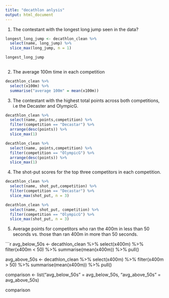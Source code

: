 ```yaml
---
title: "decathlon anlysis"
output: html_document
---
```


1) The contestant with the longest long jump seen in the data?

```r

longest_long_jump <- decathlon_clean %>%
  select(name, long_jump) %>% 
  slice_max(long_jump, n = 1)

longest_long_jump
   
```

2) The average 100m time in each competition

```r

decathlon_clean %>% 
  select(x100m) %>% 
  summarise("average 100m" = mean(x100m))

```

3) The contestant with the highest total points across both competitions, i.e the Decaster and OlympicG.

```r
decathlon_clean %>%
  select(name, points,competition) %>% 
  filter(competition == "Decastar") %>% 
  arrange(desc(points)) %>% 
  slice_max(1)

decathlon_clean %>%
  select(name, points,competition) %>% 
  filter(competition == "OlympicG") %>% 
  arrange(desc(points)) %>% 
  slice_max(1)

```

4) The shot-put scores for the top three competitors in each competition.

```r

decathlon_clean %>%
  select(name, shot_put,competition) %>% 
  filter(competition == "Decastar") %>% 
  slice_max(shot_put, n = 3)

decathlon_clean %>%
  select(name, shot_put, competition) %>% 
  filter(competition == "OlympicG") %>% 
  slice_max(shot_put, n = 3)


```

5) Average points for competitors who ran the 400m in less than 50 seconds vs. those than ran 400m in more than 50 seconds.

```r
  
avg_below_50s <- decathlon_clean %>% 
  select(x400m) %>% 
  filter(x400m < 50) %>% 
  summarise(mean(x400m)) %>% 
  pull()

avg_above_50s <- decathlon_clean %>% 
  select(x400m) %>% 
  filter(x400m > 50) %>% 
  summarise(mean(x400m)) %>% 
  pull()

comparison <- list("avg_below_50s" = avg_below_50s, 
                   "avg_above_50s" = avg_above_50s)

comparison
